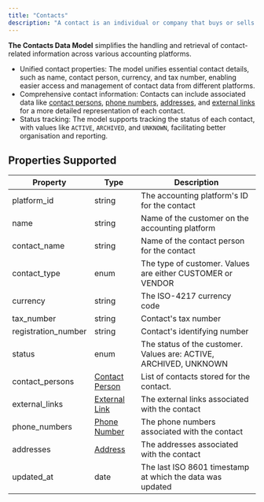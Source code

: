 ```yaml
---
title: "Contacts"
description: "A contact is an individual or company that buys or sells goods or services from a business. Commonly referred  to a customer on a corresponding invoice or a vendor for a bill"
---
```


**The Contacts Data Model** simplifies the handling and retrieval of contact-related information across various accounting platforms. 

* Unified contact properties: The model unifies essential contact details, such as name, contact person, currency, and tax number, enabling easier access and management of contact data from different platforms.
* Comprehensive contact information: Contacts can include associated data like [contact persons](/docs/contact-person), [phone numbers](/docs/phone-number), [addresses](/docs/address), and [external links](/docs/external-link) for a more detailed representation of each contact.
* Status tracking: The model supports tracking the status of each contact, with values like `ACTIVE`, `ARCHIVED`, and `UNKNOWN`, facilitating better organisation and reporting.

  
## Properties Supported

| Property             | Type                                   | Description                                                       |
| -------------------- | -------------------------------------- | ----------------------------------------------------------------- |
| platform\_id         | string                                 | The accounting platform's ID for the contact                      |
| name                 | string                                 | Name of the customer on the accounting platform                   |
| contact\_name        | string                                 | Name of the contact person for the contact                        |
| contact\_type        | enum                                   | The type of customer. Values are either CUSTOMER or VENDOR        |
| currency             | string                                 | The ISO-4217 currency code                                        |
| tax\_number          | string                                 | Contact's tax number                                              |
| registration\_number | string                                 | Contact's identifying number                                      |
| status               | enum                                   | The status of the customer. Values are: ACTIVE, ARCHIVED, UNKNOWN |
| contact\_persons     | [Contact Person](/docs/contact-person) | List of contacts stored for the contact.                          |
| external\_links      | [External Link](/docs/external-link)   | The external links associated with the contact                    |
| phone\_numbers       | [Phone Number](/docs/phone-number)     | The phone numbers associated with the contact                     |
| addresses            | [Address](/docs/address)               | The addresses associated with the contact                         |
| updated\_at          | date                                   | The last ISO 8601 timestamp at which the data was updated         |